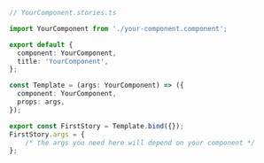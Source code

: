 ```ts
// YourComponent.stories.ts

import YourComponent from './your-component.component';

export default {
  component: YourComponent,
  title: 'YourComponent',
};

const Template = (args: YourComponent) => ({
  component: YourComponent,
  props: args,
});

export const FirstStory = Template.bind({});
FirstStory.args = {
    /* the args you need here will depend on your component */
};

```
